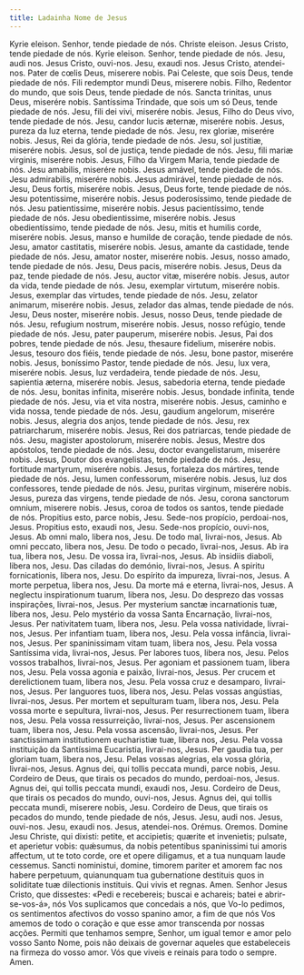 ```yaml
---
title: Ladainha Nome de Jesus
---
```


<div class="grid grid-cols-2 gap-5">
  <span class="text-justify">Kyrie eleison.</span>
  <span class="text-justify">Senhor, tende piedade de nós.</span>
  <span class="text-justify">Christe eleison.</span>
  <span class="text-justify">Jesus Cristo, tende piedade de nós.</span>
  <span class="text-justify">Kyrie eleison.</span>
  <span class="text-justify">Senhor, tende piedade de nós.</span>
  <span class="text-justify">Jesu, audi nos.</span>
  <span class="text-justify">Jesus Cristo, ouvi-nos.</span>
  <span class="text-justify">Jesu, exaudi nos.</span>
  <span class="text-justify">Jesus Cristo, atendei-nos.</span>
  <span class="text-justify">Pater de cœlis Deus, miserere nobis.</span>
  <span class="text-justify">
    Pai Celeste, que sois Deus, tende piedade de nós.
  </span>
  <span class="text-justify">Fili redemptor mundi Deus, miserere nobis.</span>
  <span class="text-justify">
    Filho, Redentor do mundo, que sois Deus, tende piedade de nós.
  </span>
  <span class="text-justify">Sancta trinitas, unus Deus, miserére nobis.</span>
  <span class="text-justify">
    Santíssima Trindade, que sois um só Deus, tende piedade de nós.
  </span>
  <span class="text-justify">Jesu, fili dei vivi, miserére nobis.</span>
  <span class="text-justify">
    Jesus, Filho do Deus vivo, tende piedade de nós.
  </span>
  <span class="text-justify">Jesu, candor lucis æternæ, miserére nobis.</span>
  <span class="text-justify">
    Jesus, pureza da luz eterna, tende piedade de nós.
  </span>
  <span class="text-justify">Jesu, rex gloriæ, miserére nobis.</span>
  <span class="text-justify">Jesus, Rei da glória, tende piedade de nós.</span>
  <span class="text-justify">Jesu, sol justitiæ, miserére nobis.</span>
  <span class="text-justify">Jesus, sol de justiça, tende piedade de nós.</span>
  <span class="text-justify">Jesu, fili mariæ virginis, miserére nobis.</span>
  <span class="text-justify">
    Jesus, Filho da Virgem Maria, tende piedade de nós.
  </span>
  <span class="text-justify">Jesu amabilis, miserére nobis.</span>
  <span class="text-justify">Jesus amável, tende piedade de nós.</span>
  <span class="text-justify">Jesu admirabilis, miserére nobis.</span>
  <span class="text-justify">Jesus admirável, tende piedade de nós.</span>
  <span class="text-justify">Jesu, Deus fortis, miserére nobis.</span>
  <span class="text-justify">Jesus, Deus forte, tende piedade de nós.</span>
  <span class="text-justify">Jesu potentissime, miserére nobis.</span>
  <span class="text-justify">Jesus poderosíssimo, tende piedade de nós.</span>
  <span class="text-justify">Jesu patientissime, miserére nobis.</span>
  <span class="text-justify">Jesus pacientíssimo, tende piedade de nós.</span>
  <span class="text-justify">Jesu obedientissime, miserére nobis.</span>
  <span class="text-justify">Jesus obedientíssimo, tende piedade de nós.</span>
  <span class="text-justify">
    Jesu, mitis et humilis corde, miserére nobis.
  </span>
  <span class="text-justify">
    Jesus, manso e humilde de coração, tende piedade de nós.
  </span>
  <span class="text-justify">Jesu, amator castitatis, miserére nobis.</span>
  <span class="text-justify">
    Jesus, amante da castidade, tende piedade de nós.
  </span>
  <span class="text-justify">Jesu, amator noster, miserére nobis.</span>
  <span class="text-justify">Jesus, nosso amado, tende piedade de nós.</span>
  <span class="text-justify">Jesu, Deus pacis, miserére nobis.</span>
  <span class="text-justify">Jesus, Deus da paz, tende piedade de nós.</span>
  <span class="text-justify">Jesu, auctor vitæ, miserére nobis.</span>
  <span class="text-justify">Jesus, autor da vida, tende piedade de nós.</span>
  <span class="text-justify">Jesu, exemplar virtutum, miserére nobis.</span>
  <span class="text-justify">
    Jesus, exemplar das virtudes, tende piedade de nós.
  </span>
  <span class="text-justify">Jesu, zelator animarum, miserére nobis.</span>
  <span class="text-justify">
    Jesus, zelador das almas, tende piedade de nós.
  </span>
  <span class="text-justify">Jesu, Deus noster, miserére nobis.</span>
  <span class="text-justify">Jesus, nosso Deus, tende piedade de nós.</span>
  <span class="text-justify">Jesu, refugium nostrum, miserére nobis.</span>
  <span class="text-justify">Jesus, nosso refúgio, tende piedade de nós.</span>
  <span class="text-justify">Jesu, pater pauperum, miserére nobis.</span>
  <span class="text-justify">Jesus, Pai dos pobres, tende piedade de nós.</span>
  <span class="text-justify">Jesu, thesaure fidelium, miserére nobis.</span>
  <span class="text-justify">
    Jesus, tesouro dos fiéis, tende piedade de nós.
  </span>
  <span class="text-justify">Jesu, bone pastor, miserére nobis.</span>
  <span class="text-justify">
    Jesus, boníssimo Pastor, tende piedade de nós.
  </span>
  <span class="text-justify">Jesu, lux vera, miserére nobis.</span>
  <span class="text-justify">Jesus, luz verdadeira, tende piedade de nós.</span>
  <span class="text-justify">Jesu, sapientia æterna, miserére nobis.</span>
  <span class="text-justify">
    Jesus, sabedoria eterna, tende piedade de nós.
  </span>
  <span class="text-justify">Jesu, bonitas infinita, miserére nobis.</span>
  <span class="text-justify">
    Jesus, bondade infinita, tende piedade de nós.
  </span>
  <span class="text-justify">Jesu, via et vita nostra, miserére nobis.</span>
  <span class="text-justify">
    Jesus, caminho e vida nossa, tende piedade de nós.
  </span>
  <span class="text-justify">Jesu, gaudium angelorum, miserére nobis.</span>
  <span class="text-justify">
    Jesus, alegria dos anjos, tende piedade de nós.
  </span>
  <span class="text-justify">Jesu, rex patriarcharum, miserére nobis.</span>
  <span class="text-justify">
    Jesus, Rei dos patriarcas, tende piedade de nós.
  </span>
  <span class="text-justify">Jesu, magister apostolorum, miserére nobis.</span>
  <span class="text-justify">
    Jesus, Mestre dos apóstolos, tende piedade de nós.
  </span>
  <span class="text-justify">Jesu, doctor evangelistarum, miserére nobis.</span>
  <span class="text-justify">
    Jesus, Doutor dos evangelistas, tende piedade de nós.
  </span>
  <span class="text-justify">Jesu, fortitude martyrum, miserére nobis.</span>
  <span class="text-justify">
    Jesus, fortaleza dos mártires, tende piedade de nós.
  </span>
  <span class="text-justify">Jesu, lumen confessorum, miserére nobis.</span>
  <span class="text-justify">
    Jesus, luz dos confessores, tende piedade de nós.
  </span>
  <span class="text-justify">Jesu, puritas virginum, miserére nobis.</span>
  <span class="text-justify">
    Jesus, pureza das virgens, tende piedade de nós.
  </span>
  <span class="text-justify">
    Jesu, corona sanctorum omnium, miserere nobis.
  </span>
  <span class="text-justify">
    Jesus, coroa de todos os santos, tende piedade de nós.
  </span>
  <span class="text-justify">Propitius esto, parce nobis, Jesu.</span>
  <span class="text-justify">Sede-nos propício, perdoai-nos, Jesus.</span>
  <span class="text-justify">Propitius esto, exaudi nos, Jesu.</span>
  <span class="text-justify">Sede-nos propício, ouvi-nos, Jesus.</span>
  <span class="text-justify">Ab omni malo, libera nos, Jesu.</span>
  <span class="text-justify">De todo mal, livrai-nos, Jesus.</span>
  <span class="text-justify">Ab omni peccato, libera nos, Jesu.</span>
  <span class="text-justify">De todo o pecado, livrai-nos, Jesus.</span>
  <span class="text-justify">Ab ira tua, libera nos, Jesu.</span>
  <span class="text-justify">De vossa ira, livrai-nos, Jesus.</span>
  <span class="text-justify">Ab insidiis diaboli, libera nos, Jesu.</span>
  <span class="text-justify">Das ciladas do demónio, livrai-nos, Jesus.</span>
  <span class="text-justify">A spiritu fornicationis, libera nos, Jesu.</span>
  <span class="text-justify">Do espírito da impureza, livrai-nos, Jesus.</span>
  <span class="text-justify">A morte perpetua, libera nos, Jesu.</span>
  <span class="text-justify">Da morte má e eterna, livrai-nos, Jesus.</span>
  <span class="text-justify">
    A neglectu inspirationum tuarum, libera nos, Jesu.
  </span>
  <span class="text-justify">
    Do desprezo das vossas inspirações, livrai-nos, Jesus.
  </span>
  <span class="text-justify">
    Per mysterium sanctæ incarnationis tuæ, libera nos, Jesu.
  </span>
  <span class="text-justify">
    Pelo mystério da vossa Santa Encarnação, livrai-nos, Jesus.
  </span>
  <span class="text-justify">Per nativitatem tuam, libera nos, Jesu.</span>
  <span class="text-justify">Pela vossa natividade, livrai-nos, Jesus.</span>
  <span class="text-justify">Per infantiam tuam, libera nos, Jesu.</span>
  <span class="text-justify">Pela vossa infância, livrai-nos, Jesus.</span>
  <span class="text-justify">
    Per spaninissimam vitam tuam, libera nos, Jesu.
  </span>
  <span class="text-justify">
    Pela vossa Santíssima vida, livrai-nos, Jesus.
  </span>
  <span class="text-justify">Per labores tuos, libera nos, Jesu.</span>
  <span class="text-justify">Pelos vossos trabalhos, livrai-nos, Jesus.</span>
  <span class="text-justify">
    Per agoniam et passionem tuam, libera nos, Jesu.
  </span>
  <span class="text-justify">
    Pela vossa agonia e paixão, livrai-nos, Jesus.
  </span>
  <span class="text-justify">
    Per crucem et derelictionem tuam, libera nos, Jesu.
  </span>
  <span class="text-justify">
    Pela vossa cruz e desamparo, livrai-nos, Jesus.
  </span>
  <span class="text-justify">Per languores tuos, libera nos, Jesu.</span>
  <span class="text-justify">Pelas vossas angústias, livrai-nos, Jesus.</span>
  <span class="text-justify">
    Per mortem et sepulturam tuam, libera nos, Jesu.
  </span>
  <span class="text-justify">
    Pela vossa morte e sepultura, livrai-nos, Jesus.
  </span>
  <span class="text-justify">Per resurrectionem tuam, libera nos, Jesu.</span>
  <span class="text-justify">Pela vossa ressurreição, livrai-nos, Jesus.</span>
  <span class="text-justify">Per ascensionem tuam, libera nos, Jesu.</span>
  <span class="text-justify">Pela vossa ascensão, livrai-nos, Jesus.</span>
  <span class="text-justify">
    Per sanctissimam institutionem eucharistiæ tuæ, libera nos, Jesu.
  </span>
  <span class="text-justify">
    Pela vossa instituição da Santíssima Eucaristia, livrai-nos, Jesus.
  </span>
  <span class="text-justify">
    Per gaudia tua, per gloriam tuam, libera nos, Jesu.
  </span>
  <span class="text-justify">
    Pelas vossas alegrias, ela vossa glória, livrai-nos, Jesus.
  </span>
  <span class="text-justify">
    Agnus dei, qui tollis peccata mundi, parce nobis, Jesu.
  </span>
  <span class="text-justify">
    Cordeiro de Deus, que tirais os pecados do mundo, perdoai-nos, Jesus.
  </span>
  <span class="text-justify">
    Agnus dei, qui tollis peccata mundi, exaudi nos, Jesu.
  </span>
  <span class="text-justify">
    Cordeiro de Deus, que tirais os pecados do mundo, ouvi-nos, Jesus.
  </span>
  <span class="text-justify">
    Agnus dei, qui tollis peccata mundi, miserere nobis, Jesu.
  </span>
  <span class="text-justify">
    Cordeiro de Deus, que tirais os pecados do mundo, tende piedade de nós,
    Jesus.
  </span>
  <span class="text-justify">Jesu, audi nos.</span>
  <span class="text-justify">Jesus, ouvi-nos.</span>
  <span class="text-justify">Jesu, exaudi nos.</span>
  <span class="text-justify">Jesus, atendei-nos.</span>
  <span class="text-red-500 text-center"> Orémus.</span>
  <span class="text-red-500 text-center"> Oremos.</span>
  <span class="text-justify">
    Domine Jesu Christe, qui dixisti: petite, et accipietis; quærite et
    invenietis; pulsate, et aperietur vobis: quǽsumus, da nobis petentibus
    spaninissimi tui amoris affectum, ut te toto corde, ore et opere diligamus,
    et a tua nunquam laude cessemus. Sancti noministui, domine, timorem pariter
    et amorem fac nos habere perpetuum, quianunquam tua gubernatione destituis
    quos in soliditate tuæ dilectionis instituis. Qui vivis et regnas. Amen.
  </span>
  <span class="text-justify">
    Senhor Jesus Cristo, que dissestes: «Pedi e recebereis; buscai e achareis;
    batei e abrir-se-vos-á», nós Vos suplicamos que concedais a nós, que Vo-lo
    pedimos, os sentimentos afectivos do vosso spanino amor, a fim de que nós
    Vos amemos de todo o coração e que esse amor transcenda por nossas acções.
    Permiti que tenhamos sempre, Senhor, um igual temor e amor pelo vosso Santo
    Nome, pois não deixais de governar aqueles que estabeleceis na firmeza do
    vosso amor. Vós que viveis e reinais para todo o sempre. Amen.
  </span>
</div>

